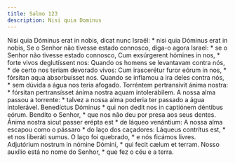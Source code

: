 ```yaml
---
title: Salmo 123
description: Nisi quia Dominus
---
```


<div class="side-by-side not-content">
  <span class="text-justify">
    Nisi quia Dóminus erat in nobis, dicat nunc Israël: * nisi quia Dóminus erat
    in nobis,
  </span>
  <span class="text-justify">
    Se o Senhor não tivesse estado connosco, diga-o agora Israel: * se o Senhor
    não tivesse estado connosco,
  </span>
  <span class="text-justify">
    Cum exsúrgerent hómines in nos, * forte vivos deglutíssent nos:
  </span>
  <span class="text-justify">
    Quando os homens se levantavam contra nós, * de certo nos teriam devorado
    vivos:
  </span>
  <span class="text-justify">
    Cum irascerétur furor eórum in nos, * fórsitan aqua absorbuísset nos.
  </span>
  <span class="text-justify">
    Quando se inflamou a ira deles contra nós, * sem dúvida a água nos teria
    afogado.
  </span>
  <span class="text-justify">
    Torréntem pertransívit ánima nostra: * fórsitan pertransísset ánima nostra
    aquam intolerábilem.
  </span>
  <span class="text-justify">
    A nossa alma passou a torrente: * talvez a nossa alma poderia ter passado a
    água intolerável.
  </span>
  <span class="text-justify">
    Benedíctus Dóminus * qui non dedit nos in captiónem déntibus eórum.
  </span>
  <span class="text-justify">
    Bendito o Senhor, * que nos não deu por presa aos seus dentes.
  </span>
  <span class="text-justify">
    Ánima nostra sicut passer erépta est * de láqueo venántium:
  </span>
  <span class="text-justify">
    A nossa alma escapou como o pássaro * do laço dos caçadores:
  </span>
  <span class="text-justify">
    Láqueus contrítus est, * et nos liberáti sumus.
  </span>
  <span class="text-justify">O laço foi quebrado, * e nós ficámos livres.</span>
  <span class="text-justify">
    Adjutórium nostrum in nómine Dómini, * qui fecit cælum et terram.
  </span>
  <span class="text-justify">
    Nosso auxílio está no nome do Senhor, * que fez o céu e a terra.
  </span>
</div>
